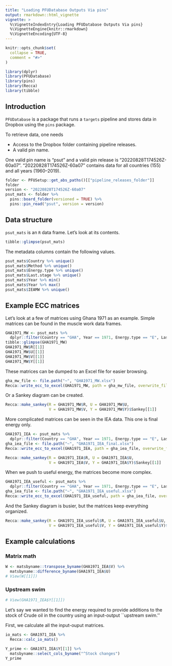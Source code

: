```yaml
---
title: "Loading PFUDatabase Outputs Via pins"
output: rmarkdown::html_vignette
vignette: >
  %\VignetteIndexEntry{Loading PFUDatabase Outputs Via pins}
  %\VignetteEngine{knitr::rmarkdown}
  %\VignetteEncoding{UTF-8}
---
```


```r
knitr::opts_chunk$set(
  collapse = TRUE,
  comment = "#>"
)
```

```r
library(dplyr)
library(PFUDatabase)
library(pins)
library(Recca)
library(tibble)
```


## Introduction

`PFUDatabase` is a package that runs a `targets` pipeline
and stores data in Dropbox using the `pins` package.

To retrieve data, one needs

* Access to the Dropbox folder containing pipeline releases.
* A valid pin name.

One valid pin name is "psut" and a valid pin release is "20220828T174526Z-60a07".
"20220828T174526Z-60a07" contains data for all countries (155) and all years (1960--2019).

```r
folder <- PFUSetup::get_abs_paths()[["pipeline_releases_folder"]]
folder
version <- "20220828T174526Z-60a07"
psut_mats <- folder %>% 
  pins::board_folder(versioned = TRUE) %>% 
  pins::pin_read("psut", version = version)
```


## Data structure

`psut_mats` is an `R` data frame. 
Let's look at its contents.

```r
tibble::glimpse(psut_mats)
```

The metadata columns contain the following values.

```r
psut_mats$Country %>% unique()
psut_mats$Method %>% unique()
psut_mats$Energy.type %>% unique()
psut_mats$Last.stage %>% unique()
psut_mats$Year %>% min()
psut_mats$Year %>% max()
psut_mats$IEAMW %>% unique()
```


## Example ECC matrices

Let's look at a few of matrices using Ghana 1971 as an example.
Simple matrices can be found in the muscle work data frames.

```r
GHA1971_MW <- psut_mats %>% 
  dplyr::filter(Country == "GHA", Year == 1971, Energy.type == "E", Last.stage == "Final", IEAMW == "MW")
tibble::glimpse(GHA1971_MW)
GHA1971_MW$R[[1]]
GHA1971_MW$U[[1]]
GHA1971_MW$V[[1]]
GHA1971_MW$Y[[1]]
```

These matrices can be dumped to an Excel file for easier browsing.

```r
gha_mw_file <- file.path("~", "GHA1971_MW.xlsx")
Recca::write_ecc_to_excel(GHA1971_MW, path = gha_mw_file, overwrite_file = TRUE)
```


Or a Sankey diagram can be created.

```r
Recca::make_sankey(R = GHA1971_MW$R, U = GHA1971_MW$U, 
                   V = GHA1971_MW$V, Y = GHA1971_MW$Y)$Sankey[[1]]
```


More complicated matrices can be seen in the IEA data.
This one is final energy only.

```r
GHA1971_IEA <- psut_mats %>% 
  dplyr::filter(Country == "GHA", Year == 1971, Energy.type == "E", Last.stage == "Final", IEAMW == "IEA")
gha_iea_file <- file.path("~", "GHA1971_IEA_final.xlsx")
Recca::write_ecc_to_excel(GHA1971_IEA, path = gha_iea_file, overwrite_file = TRUE)
```


```r
Recca::make_sankey(R = GHA1971_IEA$R, U = GHA1971_IEA$U, 
                   V = GHA1971_IEA$V, Y = GHA1971_IEA$Y)$Sankey[[1]]
```



When we push to useful energy, the matrices become more complex.

```r
GHA1971_IEA_useful <- psut_mats %>% 
  dplyr::filter(Country == "GHA", Year == 1971, Energy.type == "E", Last.stage == "Useful", IEAMW == "IEA")
gha_iea_file <- file.path("~", "GHA1971_IEA_useful.xlsx")
Recca::write_ecc_to_excel(GHA1971_IEA_useful, path = gha_iea_file, overwrite_file = TRUE)
```


And the Sankey diagram is busier,
but the matrices keep everything organized.

```r
Recca::make_sankey(R = GHA1971_IEA_useful$R, U = GHA1971_IEA_useful$U, 
                   V = GHA1971_IEA_useful$V, Y = GHA1971_IEA_useful$Y)$Sankey[[1]]
```




## Example calculations


### Matrix math

```r
W <- matsbyname::transpose_byname(GHA1971_IEA$V) %>%
  matsbyname::difference_byname(GHA1971_IEA$U)
# View(W[[1]])
```


### Upstream swim

```r
# View(GHA1971_IEA$Y[[1]])
```

Let's say we wanted to find the energy required to provide additions to the stock of Crude oil in the country
using an input-output ``upstream swim.''

First, we calculate all the input-ouput matrices.

```r
io_mats <- GHA1971_IEA %>% 
  Recca::calc_io_mats()
```

```r
Y_prime <- GHA1971_IEA$Y[[1]] %>%
  matsbyname::select_cols_byname("^Stock changes")
Y_prime
```



